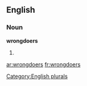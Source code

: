 
==English==

===Noun===
'''wrongdoers'''

# {{plural of|[[wrongdoer]]}}

[[Category:English plurals]]

[[ar:wrongdoers]]
[[fr:wrongdoers]]